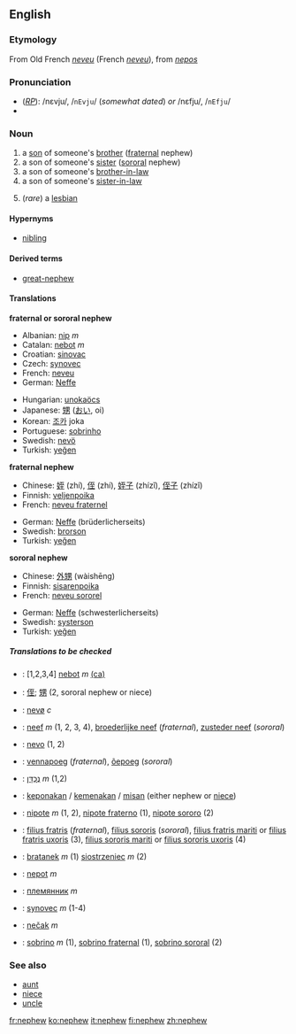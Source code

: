 ==English==
===Etymology===
From Old French ''[[neveu]]'' (French ''[[neveu]]''), from {{L.}} ''[[nepos]]''

===Pronunciation===
*(''[[RP]]''): /nɛvju/, /<tt>nEvju</tt>/ (''somewhat dated'') ''or'' /nɛfju/, /<tt>nEfju</tt>/ 
*{{audio|en-us-nephew.ogg|Audio (US)}}

===Noun===
{{en-noun-reg}}

#a [[son]] of someone's [[brother]] ([[fraternal]] nephew)
#a son of someone's [[sister]] ([[sororal]] nephew)
#a son of someone's [[brother-in-law]]
#a son of someone's [[sister-in-law]]
#{{rfv-sense}} (''rare'') a [[lesbian]]

====Hypernyms====
*[[nibling]]

====Derived terms====
*[[great-nephew]]

====Translations====
'''fraternal or sororal nephew'''
{{top}}
*Albanian: [[nip]] ''m''
*Catalan: [[nebot]] ''m''
*Croatian: [[sinovac]]
*Czech: [[synovec]] {{m}}
*French: [[neveu]] {{m}}
*German: [[Neffe]] {{m}}
{{mid}}
*Hungarian: [[unoka]][[öcs]]
*Japanese: [[甥]] ([[おい]], oi)
*Korean: [[조카]] joka
*Portuguese: [[sobrinho]] {{m}}
*Swedish: [[nevö]] {{c}}
*Turkish: [[yeğen]]
{{bottom}}

'''fraternal nephew'''
{{top}}
*Chinese: [[姪]] (zhí), [[侄]] (zhí), [[姪子]] (zhízǐ), [[侄子]] (zhízǐ)
*Finnish: [[veljenpoika]]
*French: [[neveu fraternel]] {{m}}
{{mid}}
*German: [[Neffe]] (brüderlicherseits) {{m}}
*Swedish: [[brorson]] {{c}}
*Turkish: [[yeğen]]
{{bottom}}

'''sororal nephew'''
{{top}}
*Chinese: [[外甥]] (wàishēng)
*Finnish: [[sisarenpoika]]
*French: [[neveu sororel]] {{m}}
{{mid}}
*German: [[Neffe]] (schwesterlicherseits) {{m}}
*Swedish: [[systerson]] {{c}}
*Turkish: [[yeğen]]
{{bottom}}

=====Translations to be checked=====
{{checktrans}}
*{{ttbc|Catalan}}: [1,2,3,4] [[nebot]] ''m'' [[:ca:nebot|(ca)]] 
*{{ttbc|CJKV Characters}}: [[侄]]; [[甥]] (2, sororal nephew or niece)
*{{ttbc|Danish}}: [[nevø]] ''c''
*{{ttbc|Dutch}}: [[neef]] ''m'' (1, 2, 3, 4), [[broederlijke neef]] (''fraternal''), [[zusteder neef]] (''sororal'')
*{{ttbc|Esperanto}}: [[nevo]] (1, 2)
*{{ttbc|Estonian}}: [[vennapoeg]] (''fraternal''), [[õepoeg]] (''sororal'')
*{{ttbc|Hebrew}}: [[נֶכְדָּן]] ''m'' (1,2)
*{{ttbc|Indonesian}}: [[keponakan]] / [[kemenakan]] / [[misan]] (either nephew or [[niece]])
*{{ttbc|Italian}}: [[nipote]] ''m'' (1, 2), [[nipote fraterno]] (1), [[nipote sororo]] (2)
*{{ttbc|Latin}}: [[filius fratris]] (''fraternal''), [[filius sororis]] (''sororal''), [[filius fratris mariti]] or [[filius fratris uxoris]] (3), [[filius sororis mariti]] or [[filius sororis uxoris]] (4)
*{{ttbc|Polish}}: [[bratanek]] ''m'' (1) [[siostrzeniec]] ''m'' (2)
*{{ttbc|Romanian}}: [[nepot]] ''m''
*{{ttbc|Russian}}: [[племянник]] ''m''
*{{ttbc|Slovak}}: [[synovec]] ''m'' (1-4)
*{{ttbc|Slovene}}: [[nečak]] ''m''
*{{ttbc|Spanish}}: [[sobrino]] ''m'' (1), [[sobrino fraternal]] (1), [[sobrino sororal]] (2)

===See also===
*[[aunt]]
*[[niece]]
*[[uncle]]

[[fr:nephew]]
[[ko:nephew]]
[[it:nephew]]
[[fi:nephew]]
[[zh:nephew]]